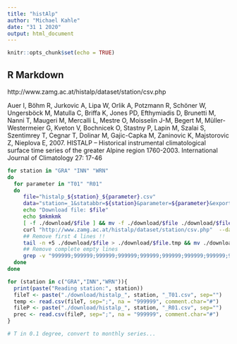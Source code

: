 ```yaml
---
title: "histAlp"
author: "Michael Kahle"
date: "31 1 2020"
output: html_document
---
```


```r
knitr::opts_chunk$set(echo = TRUE)
```

## R Markdown

http://www.zamg.ac.at/histalp/dataset/station/csv.php


Auer I, Böhm R, Jurkovic A, Lipa W, Orlik A, Potzmann R, Schöner W, Ungersböck M, Matulla C, Briffa K, Jones PD, Efthymiadis D, Brunetti M, Nanni T, Maugeri M, Mercalli L, Mestre O, Moisselin J-M, Begert M, Müller-Westermeier G, Kveton V, Bochnicek O, Stastny P, Lapin M, Szalai S, Szentimrey T, Cegnar T, Dolinar M, Gajic-Capka M, Zaninovic K, Majstorovic Z, Nieplova E, 2007. HISTALP – Historical instrumental climatological surface time series of the greater Alpine region 1760-2003. International Journal of Climatology 27: 17-46 


```sh

for station in "GRA" "INN" "WRN"
do
  for parameter in "T01" "R01"
  do
     file="histalp_${station}_${parameter}.csv"
     data="station=_1&statabbr=${station}&parameter=${parameter}&exportCSV=export+Data+as+CSV&season=year"
     echo "Download file: $file"
     echo $mkmkmk
     [ -f ./download/$file ] && mv -f ./download/$file ./download/$file.bck
     curl "http://www.zamg.ac.at/histalp/dataset/station/csv.php"  --data "$data" > ./download/$file
     ## Remove first 4 lines !!
     tail -n +5 ./download/$file > ./download/$file.tmp && mv ./download/$file.tmp   ./download/$file
     ## Remove complete empty lines
     grep -v "999999;999999;999999;999999;999999;999999;999999;999999;999999;999999;999999;999999;999999;999999;999999;999999;999999;999999;999999" ./download/$file > ./download/$file.tmp && mv ./download/$file.tmp   ./download/$file
  done
done
```


```r

for (station in c("GRA","INN","WRN")){
  print(paste("Reading station:", station))
  fileT <- paste("./download/histalp_", station, "_T01.csv", sep="")
  temp <- read.csv(fileT, sep=";", na = "999999", comment.char="#")
  fileP <- paste("./download/histalp_", station, "_R01.csv", sep="")
  prec <- read.csv(fileP, sep=";", na = "999999", comment.char="#")
}

# T in 0.1 degree, convert to monthly series...

```

